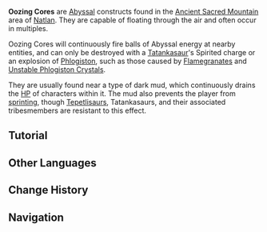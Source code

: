 {{Stub|Verify dark mud debuffs, determine DoT}}<!-- somewhere around 1.5% HP per tick -->
{{About|the Natlan exploration mechanic|the [[The Chasm (Subregion)|Chasm]] exploration mechanic|Oozing Concretion}}
{{Terminology Infobox
|image  = Tutorial Oozing Core 1.png
|region = Natlan
|area   = Ancient Sacred Mountain
|type   = Exploration
}}
'''Oozing Cores''' are [[Abyss]]al constructs found in the [[Ancient Sacred Mountain]] area of [[Natlan]]. They are capable of floating through the air and often occur in multiples.

Oozing Cores will continuously fire balls of Abyssal energy at nearby entities, and can only be destroyed with a [[Tatankasaur]]'s Spirited charge or an explosion of [[Phlogiston]], such as those caused by [[Flamegranate]]s and [[Tutorial/Unstable Phlogiston Crystals...|Unstable Phlogiston Crystals]]. 

They are usually found near a type of dark mud, which continuously drains the [[HP]] of characters within it. The mud also prevents the player from [[sprinting]], though [[Tepetlisaur]]s, Tatankasaurs, and their associated tribesmembers are resistant to this effect.

==Tutorial==
{{Tutorial|Oozing Core; The Twisted Dark Mud}}

<!--
==Gallery==
<gallery>
</gallery>
-->
==Other Languages==
{{Other Languages|default_hidden=1
|en       = Oozing Core
|zhs      = 「淤泥悬核」
|zhs_rm   = 
|zht      = 「淤泥懸核」
|zht_rm   = 
|ja       = 「沈泥のコア」
|ja_rm    = 
|ko       = 「부유 진흙핵」
|es       = Núcleo fangoso
|fr       = Noyaux suintants
|ru       = Вязкое ядро
|th       = "กลุ่มก้อนตะกอน"
|th_rm    = 
|vi       = "Lõi Bùn Lơ Lửng"
|de       = „Schlammhangkern“
|id       = Oozing Core
|pt       = Núcleo Suspenso de Lama
|tr       = Balçık Kütlesi
|it       = Nucleo viscoso
}}

==Change History==
{{Change History|5.5}}
<!--
==References==
{{Reflist}}
-->
==Navigation==
{{Exploration Navbox|Natlan}}